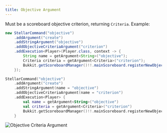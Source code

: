 ```yaml
---
title: Objective Argument
---
```


Must be a scoreboard objective criterion, returning `Criteria`. Example:

```java tab="Java"
new StellarCommand("objective")
    .addArgument("create")
    .addStringArgument("objective")
    .addObjectiveCriteriaArgument("criterion")
    .addExecution<Player>(Player.class, context -> {
        String name = getArgument<String>("objective");
        Criteria criteria = getArgument<Criteria>("criterion");
        Bukkit.getScoreboardManager()!!.mainScoreboard.registerNewObjective(name, criteria, name);
    });
```
```kotlin tab="Kotlin"
StellarCommand("objective")
    .addArgument("create")
    .addStringArgument(name = "objective")
    .addObjectiveCriteriaArgument(name = "criterion")
    .addExecution<Player> {
        val name = getArgument<String>("objective")
        val criteria = getArgument<Criteria>("criterion")
        Bukkit.getScoreboardManager()!!.mainScoreboard.registerNewObjective(name, criteria, name)
    }
```

![Objective Criteria Argument](https://cdn.undefinedcreations.com/stellar/gifs/scoreboard/objective_criteria.gif)
